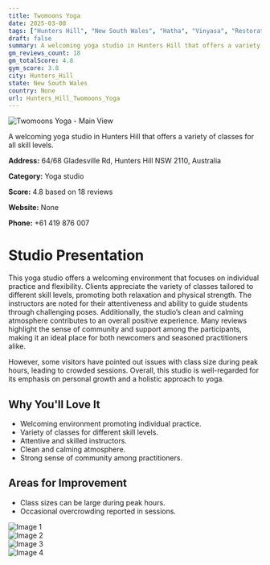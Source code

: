 ```yaml
---
title: Twomoons Yoga
date: 2025-03-08
tags: ["Hunters Hill", "New South Wales", "Hatha", "Vinyasa", "Restorative", "welcoming", "community-oriented", "Hunters Hill"]  
draft: false
summary: A welcoming yoga studio in Hunters Hill that offers a variety of classes for all skill levels.
gm_reviews_count: 18
gm_totalScore: 4.8
gym_score: 3.8
city: Hunters_Hill
state: New South Wales
country: None
url: Hunters_Hill_Twomoons_Yoga
---
```


<div className="aspect-[16/9] relative my-8">
  <img 
    src="https://lh5.googleusercontent.com/p/AF1QipPZzsHwCHq6OJ-Cw2NqYHFSWD4iuMAmalua5Sph=w1920-h1080-k-no"
    alt="Twomoons Yoga - Main View"
    className="object-cover absolute inset-0 w-full h-full rounded-lg"
  />
</div>

A welcoming yoga studio in Hunters Hill that offers a variety of classes for all skill levels.

**Address:** 64/68 Gladesville Rd, Hunters Hill NSW 2110, Australia

**Category:** Yoga studio

**Score:** 4.8 based on 18 reviews

**Website:** None

**Phone:** +61 419 876 007

# Studio Presentation

This yoga studio offers a welcoming environment that focuses on individual practice and flexibility. Clients appreciate the variety of classes tailored to different skill levels, promoting both relaxation and physical strength. The instructors are noted for their attentiveness and ability to guide students through challenging poses. Additionally, the studio’s clean and calming atmosphere contributes to an overall positive experience. Many reviews highlight the sense of community and support among the participants, making it an ideal place for both newcomers and seasoned practitioners alike.

However, some visitors have pointed out issues with class size during peak hours, leading to crowded sessions. Overall, this studio is well-regarded for its emphasis on personal growth and a holistic approach to yoga.

## Why You'll Love It

- Welcoming environment promoting individual practice.
- Variety of classes for different skill levels.
- Attentive and skilled instructors.
- Clean and calming atmosphere.
- Strong sense of community among practitioners.

## Areas for Improvement

- Class sizes can be large during peak hours.
- Occasional overcrowding reported in sessions.

<div className="grid grid-cols-1 xl:grid-cols-2 gap-4 my-8">
<div className="aspect-[4/3] relative"><img src="https://lh5.googleusercontent.com/p/AF1QipMiAPuwV4sUAhpVef61xyXV0fnq8uDzI0Bfq_E8=w1920-h1080-k-no" alt="Image 1" className="object-cover absolute inset-0 w-full h-full rounded-lg" /></div>
<div className="aspect-[4/3] relative"><img src="https://lh5.googleusercontent.com/p/AF1QipOceh3ntBcPHhm2WJlozzfR2Uq6Vn2gjPF_ytnk=w1920-h1080-k-no" alt="Image 2" className="object-cover absolute inset-0 w-full h-full rounded-lg" /></div>
<div className="aspect-[4/3] relative"><img src="https://lh5.googleusercontent.com/p/AF1QipOBXAR87QZ5URnSa4ejHSM5G1NyMGw2MlxRx3OM=w1920-h1080-k-no" alt="Image 3" className="object-cover absolute inset-0 w-full h-full rounded-lg" /></div>
<div className="aspect-[4/3] relative"><img src="https://lh5.googleusercontent.com/p/AF1QipN7bwB3UwSe8PxuoSJMZ1Mif9fK4mJlkt3ghSSK=w1920-h1080-k-no" alt="Image 4" className="object-cover absolute inset-0 w-full h-full rounded-lg" /></div>
</div>